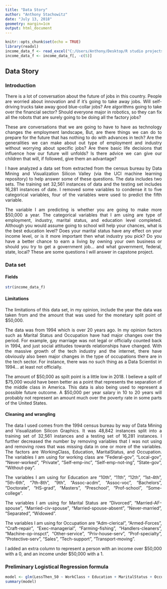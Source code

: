 ```yaml
---
title: "Data Story"
author: "Anthony Stachowitz"
date: "July 13, 2018"
geometry: margin=1cm
output: html_document
---
```


```r
knitr::opts_chunk$set(echo = TRUE)
library(readxl)
income_data_f <- read_excel("C:/Users/Anthony/Desktop/R studio projects/income/income_data_f.xlsx")
income_data_f <- income_data_f[, -c(5)]
```

<style>
body {
text-align: justify}
</style>


## Data Story

### Introduction

There is a lot of conversation about the future of jobs in this country. People are worried about innovation and if it’s going to take away jobs. Will self-driving trucks take away good blue-collar jobs? Are algorithms going to take over the financial sector? Should everyone major in robotics, so they can fix all the robots that are surely going to be doing all the factory jobs? 

These are conversations that we are going to have to have as technology changes the employment landscape, But, are there things we can do to prepare for the future that has nothing to do with advances in tech? Are the generalities we can make about out type of employment and industry without worrying about specific jobs? Are there basic life decisions that influence how our future will unfolds? Is there advice we can give our children that will, if followed, give them an advantage?

I have analyzed a data set from extracted from the census bureau by Data Mining and Visualization Silicon Valley (via the UCI machine learning repository) to help answer some of these questions. The data includes two sets. The training set 32,561 instances of data and the testing set includes 16,281 instances of date. I removed some variables to condense it to five categorical variables, four of the variables were used to predict the fifth variable. 

The variable I am predicting is whether you are going to make more $50,000 a year. The categorical variables that I am using are type of employment, industry, marital status, and education level completed. 
Although you would assume going to school will help your chances, what is the best education level? Does your marital status have any effect on your income level, or is it more important then what industry you pick? Do you have a better chance to earn a living by owning your own business or should you try to get a government job… and what government, federal, state, local?  These are some questions I will answer in capstone project.



### Data set


#### Fields 


```r
str(income_data_f)
```


#### Limitations


The limitations of this data set, in my opinion, include the year the data was taken from and the amount that was used for the monetary split point of $50,000.

The data was from 1994 which is over 20 years ago. In my opinion factors such as Marital Status and Occupation have had major changes over the period. For example, gay marriage was not legal or officially counted back in 1994, and just social attitudes towards relationships have changed. With the massive growth of the tech industry and the internet, there have obviously also been major changes in the type of occupations there are in the tech sector. For instance, there was no such thing as a Data Scientist in 1994… at least not officially.

The amount of $50,000 as spilt point is a little low in 2018. I believe a split of $75,000 would have been better as a point that represents the separation of the middle class in America.  This data is also being used to represent a possible future outcome. A $50,000 per year salary in 10 to 20 years will probably not represent an amount much over the poverty rate in some parts of the United States. 



#### Cleaning and wrangling

The data I used comes from the 1994 census bureau by way of Data Mining and Visualization Silicon Graphics. It was 48,842 instances split into a training set of 32,561 instances and a testing set of 16,281 instances. I further decreased the number by removing variables that I was not using and removing rows that was missing data in one or more of the variables. The factors are WorkingClass, Education, MaritalStatus, and Occupation.
The variables I am using for working class are “Federal-gov”, “Local-gov”, “Never-worked”, “Private”, “Self-emp-inc”, “Self-emp-not-ing”, “State-gov”, “Without-pay”. 

The variables I am using for Education are "10th", "11th", "12th", "1st-4th", "5th-6th", "7th-8th", "9th", "Assoc-acdm”, "Assoc-voc", "Bachelors", "Doctorate", "HS-grad", "Masters", "Preschool", "Prof-school", "Some-college".

The variables I am using for Marital Status are "Divorced", "Married-AF-spouse", "Married-civ-spouse", "Married-spouse-absent", "Never-married", "Separated", "Widowed".

The variables I am using for Occupation are "Adm-clerical", "Armed-Forces", "Craft-repair", "Exec-managerial", "Farming-fishing", "Handlers-cleaners", "Machine-op-inspct", "Other-service", "Priv-house-serv", "Prof-specialty", "Protective-serv", "Sales", "Tech-support", "Transport-moving".

I added an extra column to represent a person with an income over $50,000 with a 0, and an income under $50,000 with a 1.

### Preliminary Logistical Regression formula

```r
model <- glm(LessThen_50 ~ WorkClass + Education + MaritalStatus + Occupation,family=binomial(link='logit'),data=income_data_f)
summary(model)
```


